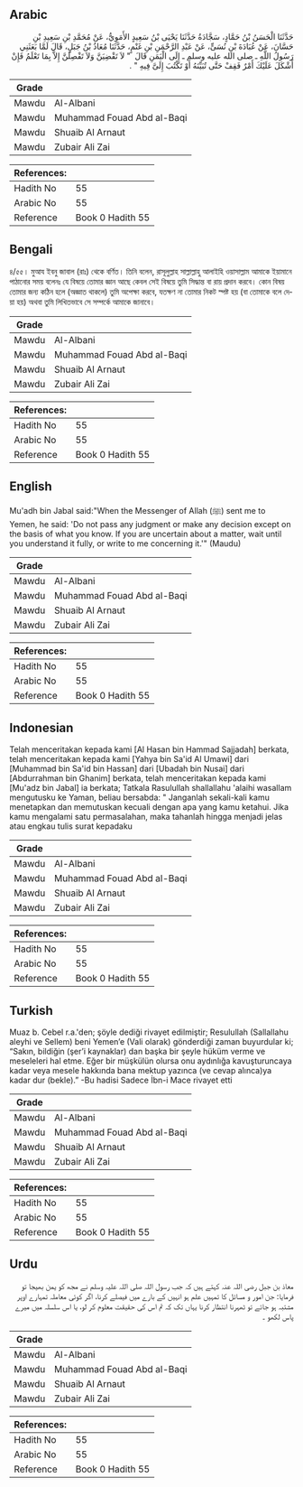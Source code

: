 ## Arabic


<div dir="rtl" lang="ar" style={{fontSize:'larger',backgroundColor:'#f8f9fa',padding:20}}>
حَدَّثَنَا الْحَسَنُ بْنُ حَمَّادٍ، سَجَّادَةُ حَدَّثَنَا يَحْيَى بْنُ سَعِيدٍ الأَمَوِيُّ، عَنْ مُحَمَّدِ بْنِ سَعِيدِ بْنِ حَسَّانَ، عَنْ عُبَادَةَ بْنِ نُسَىٍّ، عَنْ عَبْدِ الرَّحْمَنِ بْنِ غَنْمٍ، حَدَّثَنَا مُعَاذُ بْنُ جَبَلٍ، قَالَ لَمَّا بَعَثَنِي رَسُولُ اللَّهِ ـ صلى الله عليه وسلم ـ إِلَى الْيَمَنِ قَالَ ‏ "‏ لاَ تَقْضِيَنَّ وَلاَ تَفْصِلَنَّ إِلاَّ بِمَا تَعْلَمُ فَإِنْ أَشْكَلَ عَلَيْكَ أَمْرٌ فَقِفْ حَتَّى تُبَيِّنَهُ أَوْ تَكْتُبَ إِلَىَّ فِيهِ ‏"‏ ‏.‏
</div>
<div style={{backgroundColor:'#f8f9fa',padding:20, marginBottom: 10}}><table> <thead> <tr> <th>Grade</th> <th></th> </tr> </thead> <tbody> <tr><td>Mawdu</td><td>Al-Albani</td></tr><tr><td>Mawdu</td><td>Muhammad Fouad Abd al-Baqi</td></tr><tr><td>Mawdu</td><td>Shuaib Al Arnaut</td></tr><tr><td>Mawdu</td><td>Zubair Ali Zai</td></tr></tbody></table><table> <thead> <tr> <th>References:</th> <th></th> </tr> </thead> <tbody><tr><td>Hadith No</td><td>55</td></tr><tr><td>Arabic No</td><td>55</td></tr><tr><td>Reference</td><td>Book 0 Hadith 55</td></tr></tbody></table></div>

## Bengali


<div dir="ltr" lang="bn" style={{fontSize:'larger',backgroundColor:'#f8f9fa',padding:20}}>
৪/৫৫। মুআয ইবনু জাবাল (রাঃ) থেকে বর্ণিত। তিনি বলেন, রাসূলুল্লাহ সাল্লাল্লাহু আলাইহি ওয়াসাল্লাম আমাকে ইয়ামানে পাঠানোর সময় বলেনঃ যে বিষয়ে তোমার জ্ঞান আছে কেবল সেই বিষয়ে তুমি সিদ্ধান্ত বা রায় প্রদান করবে। কোন বিষয় তোমার জন্য কঠিন হলে (অজ্ঞাত থাকলে) তুমি অপেক্ষা করবে, যতক্ষণ না তোমার নিকট স্পষ্ট হয় (বা তোমাকে বলে দেয়া হয়) অথবা তুমি লিখিতভাবে সে সম্পর্কে আমাকে জানাবে।
</div>
<div style={{backgroundColor:'#f8f9fa',padding:20, marginBottom: 10}}><table> <thead> <tr> <th>Grade</th> <th></th> </tr> </thead> <tbody> <tr><td>Mawdu</td><td>Al-Albani</td></tr><tr><td>Mawdu</td><td>Muhammad Fouad Abd al-Baqi</td></tr><tr><td>Mawdu</td><td>Shuaib Al Arnaut</td></tr><tr><td>Mawdu</td><td>Zubair Ali Zai</td></tr></tbody></table><table> <thead> <tr> <th>References:</th> <th></th> </tr> </thead> <tbody><tr><td>Hadith No</td><td>55</td></tr><tr><td>Arabic No</td><td>55</td></tr><tr><td>Reference</td><td>Book 0 Hadith 55</td></tr></tbody></table></div>

## English


<div dir="ltr" lang="en" style={{fontSize:'larger',backgroundColor:'#f8f9fa',padding:20}}>
Mu'adh bin Jabal said:"When the Messenger of Allah (ﷺ) sent me to Yemen, he said: 'Do not pass any judgment or make any decision except on the basis of what you know. If you are uncertain about a matter, wait until you understand it fully, or write to me concerning it.'" (Maudu)
</div>
<div style={{backgroundColor:'#f8f9fa',padding:20, marginBottom: 10}}><table> <thead> <tr> <th>Grade</th> <th></th> </tr> </thead> <tbody> <tr><td>Mawdu</td><td>Al-Albani</td></tr><tr><td>Mawdu</td><td>Muhammad Fouad Abd al-Baqi</td></tr><tr><td>Mawdu</td><td>Shuaib Al Arnaut</td></tr><tr><td>Mawdu</td><td>Zubair Ali Zai</td></tr></tbody></table><table> <thead> <tr> <th>References:</th> <th></th> </tr> </thead> <tbody><tr><td>Hadith No</td><td>55</td></tr><tr><td>Arabic No</td><td>55</td></tr><tr><td>Reference</td><td>Book 0 Hadith 55</td></tr></tbody></table></div>

## Indonesian


<div dir="ltr" lang="id" style={{fontSize:'larger',backgroundColor:'#f8f9fa',padding:20}}>
Telah menceritakan kepada kami [Al Hasan bin Hammad Sajjadah] berkata, telah menceritakan kepada kami [Yahya bin Sa'id Al Umawi] dari [Muhammad bin Sa'id bin Hassan] dari [Ubadah bin Nusai] dari [Abdurrahman bin Ghanim] berkata, telah menceritakan kepada kami [Mu'adz bin Jabal] ia berkata; Tatkala Rasulullah shallallahu 'alaihi wasallam mengutusku ke Yaman, beliau bersabda: " Janganlah sekali-kali kamu menetapkan dan memutuskan kecuali dengan apa yang kamu ketahui. Jika kamu mengalami satu permasalahan, maka tahanlah hingga menjadi jelas atau engkau tulis surat kepadaku
</div>
<div style={{backgroundColor:'#f8f9fa',padding:20, marginBottom: 10}}><table> <thead> <tr> <th>Grade</th> <th></th> </tr> </thead> <tbody> <tr><td>Mawdu</td><td>Al-Albani</td></tr><tr><td>Mawdu</td><td>Muhammad Fouad Abd al-Baqi</td></tr><tr><td>Mawdu</td><td>Shuaib Al Arnaut</td></tr><tr><td>Mawdu</td><td>Zubair Ali Zai</td></tr></tbody></table><table> <thead> <tr> <th>References:</th> <th></th> </tr> </thead> <tbody><tr><td>Hadith No</td><td>55</td></tr><tr><td>Arabic No</td><td>55</td></tr><tr><td>Reference</td><td>Book 0 Hadith 55</td></tr></tbody></table></div>

## Turkish


<div dir="ltr" lang="tr" style={{fontSize:'larger',backgroundColor:'#f8f9fa',padding:20}}>
Muaz b. Cebel r.a.'den; şöyle dediği rivayet edilmiştir; Resulullah (Sallallahu aleyhi ve Sellem) beni Yemen’e (Vali olarak) gönderdiği zaman buyurdular ki; “Sakın, bildiğin (şer’i kaynaklar) dan başka bir şeyle hüküm verme ve meseleleri hal etme. Eğer bir müşkülün olursa onu aydınlığa kavuşturuncaya kadar veya mesele hakkında bana mektup yazınca (ve cevap alınca)ya kadar dur (bekle).” -Bu hadisi Sadece İbn-i Mace rivayet etti
</div>
<div style={{backgroundColor:'#f8f9fa',padding:20, marginBottom: 10}}><table> <thead> <tr> <th>Grade</th> <th></th> </tr> </thead> <tbody> <tr><td>Mawdu</td><td>Al-Albani</td></tr><tr><td>Mawdu</td><td>Muhammad Fouad Abd al-Baqi</td></tr><tr><td>Mawdu</td><td>Shuaib Al Arnaut</td></tr><tr><td>Mawdu</td><td>Zubair Ali Zai</td></tr></tbody></table><table> <thead> <tr> <th>References:</th> <th></th> </tr> </thead> <tbody><tr><td>Hadith No</td><td>55</td></tr><tr><td>Arabic No</td><td>55</td></tr><tr><td>Reference</td><td>Book 0 Hadith 55</td></tr></tbody></table></div>

## Urdu


<div dir="rtl" lang="ur" style={{fontSize:'larger',backgroundColor:'#f8f9fa',padding:20}}>
معاذ بن جبل رضی اللہ عنہ کہتے ہیں کہ جب رسول اللہ صلی اللہ علیہ وسلم نے مجھ کو یمن بھیجا تو فرمایا: جن امور و مسائل کا تمہیں علم ہو انہیں کے بارے میں فیصلے کرنا، اگر کوئی معاملہ تمہارے اوپر مشتبہ ہو جائے تو ٹھہرنا انتظار کرنا یہاں تک کہ تم اس کی حقیقت معلوم کر لو، یا اس سلسلہ میں میرے پاس لکھو ۔
</div>
<div style={{backgroundColor:'#f8f9fa',padding:20, marginBottom: 10}}><table> <thead> <tr> <th>Grade</th> <th></th> </tr> </thead> <tbody> <tr><td>Mawdu</td><td>Al-Albani</td></tr><tr><td>Mawdu</td><td>Muhammad Fouad Abd al-Baqi</td></tr><tr><td>Mawdu</td><td>Shuaib Al Arnaut</td></tr><tr><td>Mawdu</td><td>Zubair Ali Zai</td></tr></tbody></table><table> <thead> <tr> <th>References:</th> <th></th> </tr> </thead> <tbody><tr><td>Hadith No</td><td>55</td></tr><tr><td>Arabic No</td><td>55</td></tr><tr><td>Reference</td><td>Book 0 Hadith 55</td></tr></tbody></table></div>